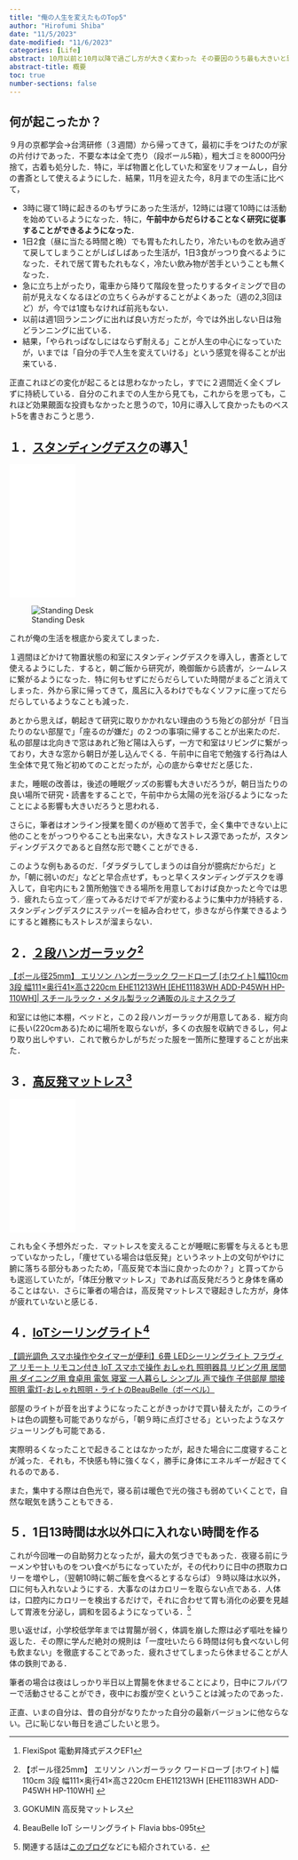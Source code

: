 ```yaml
---
title: "俺の人生を変えたものTop5"
author: "Hirofumi Shiba"
date: "11/5/2023"
date-modified: "11/6/2023"
categories: [Life]
abstract: 10月以前と10月以降で過ごし方が大きく変わった その要因のうち最も大きいと思われるもの５つを紹介
abstract-title: 概要
toc: true
number-sections: false
---
```


## 何が起こったか？

９月の京都学会→台湾研修（３週間）から帰ってきて，最初に手をつけたのが家の片付けであった．不要な本は全て売り（段ボール5箱），粗大ゴミを8000円分捨て，古着も処分した．特に，半ば物置と化していた和室をリフォームし，自分の書斎として使えるようにした．結果，11月を迎えた今，8月までの生活に比べて，

- 3時に寝て1時に起きるのもザラにあった生活が，12時には寝て10時には活動を始めているようになった．特に，**午前中からだらけることなく研究に従事することができるようになった**．
- 1日2食（昼に当たる時間と晩）でも胃もたれしたり，冷たいものを飲み過ぎて戻してしまうことがしばしばあった生活が，1日3食がっつり食べるようになった．それで居て胃もたれもなく，冷たい飲み物が苦手ということも無くなった．
- 急に立ち上がったり，電車から降りて階段を登ったりするタイミングで目の前が見えなくなるほどの立ちくらみがすることがよくあった（週の2,3回ほど）が，今では1度もなければ前兆もない．
- 以前は週1回ランニングに出れば良い方だったが，今では外出しない日は殆どランニングに出ている．
- 結果，「やられっぱなしにはならず耐える」ことが人生の中心になっていたが，いまでは「自分の手で人生を変えていける」という感覚を得ることが出来ている．

正直これほどの変化が起こるとは思わなかったし，すでに２週間近く全くブレずに持続している．自分のこれまでの人生から見ても，これからを思っても，これほど効果覿面な投資もなかったと思うので，10月に導入して良かったものベスト5を書きおこうと思う．

## １．[スタンディングデスク](https://www.amazon.co.jp/gp/product/B092CVMP7K/ref=ppx_yo_dt_b_asin_title_o00_s00?ie=UTF8&psc=1)の導入^[FlexiSpot 電動昇降式デスクEF1]

```{=html}
<iframe sandbox="allow-popups allow-scripts allow-modals allow-forms allow-same-origin" style="width:120px;height:240px;" marginwidth="0" marginheight="0" scrolling="no" frameborder="0" src="//rcm-fe.amazon-adsystem.com/e/cm?lt1=_blank&bc1=FFFFFF&IS2=1&bg1=FFFFFF&fc1=000000&lc1=0000FF&t=162348-22&language=ja_JP&o=9&p=8&l=as4&m=amazon&f=ifr&ref=as_ss_li_til&asins=B092CVMP7K&linkId=8c67cac96fbb96fd64373cde6f8fc733"></iframe>
```

![Standing Desk](standingdesk.jpg)

これが俺の生活を根底から変えてしまった．

１週間ほどかけて物置状態の和室にスタンディングデスクを導入し，書斎として使えるようにした．すると，朝ご飯から研究が，晩御飯から読書が，シームレスに繋がるようになった．特に何もせずにだらだらしていた時間がまるごと消えてしまった．外から家に帰ってきて，風呂に入るわけでもなくソファに座ってだらだらしているようなことも減った．

あとから思えば，朝起きて研究に取りかかれない理由のうち殆どの部分が「日当たりのない部屋で」「座るのが嫌だ」の２つの事項に帰することが出来たのだ．私の部屋は北向きで窓はあれど殆ど陽は入らず，一方で和室はリビングに繋がっており，大きな窓から朝日が差し込んでくる．午前中に自宅で勉強する行為は人生全体で見て殆ど初めてのことだったが，心の底から幸せだと感じた．

また，睡眠の改善は，後述の睡眠グッズの影響も大きいだろうが，朝日当たりの良い場所で研究・読書をすることで，午前中から太陽の光を浴びるようになったことによる影響も大きいだろうと思われる．

さらに，筆者はオンライン授業を聞くのが極めて苦手で，全く集中できない上に他のことをがっつりやることも出来ない，大きなストレス源であったが，スタンディングデスクであると自然な形で聴くことができる．

このような例もあるのだ．「ダラダラしてしまうのは自分が臆病だからだ」とか，「朝に弱いのだ」などと早合点せず，もっと早くスタンディングデスクを導入して，自宅内にも２箇所勉強できる場所を用意しておけば良かったと今では思う．疲れたら立って／座ってみるだけでギアが変わるように集中力が持続する．スタンディングデスクにステッパーを組み合わせて，歩きながら作業できるようにすると雑務にもストレスが溜まらない．

## ２．[２段ハンガーラック](https://www.luminous-club.com/products/detail/product_1324/)^[【ポール径25mm】 エリソン ハンガーラック ワードローブ [ホワイト] 幅110cm 3段 幅111×奥行41×高さ220cm EHE11213WH [EHE11183WH ADD-P45WH HP-110WH] ]

```{=html}
<a class="embedly-card" href="https://www.luminous-club.com/products/detail/product_1324/">【ポール径25mm】 エリソン ハンガーラック ワードローブ [ホワイト] 幅110cm 3段 幅111×奥行41×高さ220cm EHE11213WH [EHE11183WH ADD-P45WH HP-110WH]| スチールラック・メタル製ラック通販のルミナスクラブ</a><script async src="//cdn.embedly.com/widgets/platform.js" charset="UTF-8"></script>
```

和室には他に本棚，ベッドと，この２段ハンガーラックが用意してある．縦方向に長い(220cmある)ために場所を取らないが，多くの衣服を収納できるし，何より取り出しやすい．これで散らかしがちだった服を一箇所に整理することが出来た．

## ３．[高反発マットレス](https://www.amazon.co.jp/gp/product/B07PXZQHBV/ref=ppx_yo_dt_b_asin_title_o09_s00?ie=UTF8&th=1)^[GOKUMIN 高反発マットレス]

```{=html}
<iframe sandbox="allow-popups allow-scripts allow-modals allow-forms allow-same-origin" style="width:120px;height:240px;" marginwidth="0" marginheight="0" scrolling="no" frameborder="0" src="//rcm-fe.amazon-adsystem.com/e/cm?lt1=_blank&bc1=000000&IS2=1&bg1=FFFFFF&fc1=000000&lc1=0000FF&t=162348-22&language=ja_JP&o=9&p=8&l=as4&m=amazon&f=ifr&ref=as_ss_li_til&asins=B07PXZQHBV&linkId=ee09b3c9ebe8b09ed10e19bfef0590d2"></iframe>
```

これも全く予想外だった．マットレスを変えることが睡眠に影響を与えるとも思っていなかったし，「痩せている場合は低反発」というネット上の文句がやけに腑に落ちる部分もあったため，「高反発で本当に良かったのか？」と買ってからも逡巡していたが，「体圧分散マットレス」であれば高反発だろうと身体を痛めることはない．さらに筆者の場合は，高反発マットレスで寝起きした方が，身体が疲れていないと感じる．

## ４．[IoTシーリングライト](https://beaubelle.shop/shopdetail/000000001967/)^[BeauBelle IoT シーリングライト Flavia bbs-095t]

```{=html}
<a class="embedly-card" href="https://beaubelle.shop/shopdetail/000000001967/">【調光調色 スマホ操作やタイマーが便利】6畳 LEDシーリングライト フラヴィア リモート リモコン付き IoT スマホで操作 おしゃれ 照明器具 リビング用 居間用 ダイニング用 食卓用 電気 寝室 一人暮らし シンプル 声で操作 子供部屋 間接照明 電灯-おしゃれ照明・ライトのBeauBelle（ボーベル）</a><script async src="//cdn.embedly.com/widgets/platform.js" charset="UTF-8"></script>
```

部屋のライトが音を出すようになったことがきっかけで買い替えたが，このライトは色の調整も可能でありながら，「朝９時に点灯させる」といったようなスケジューリングも可能である．

実際明るくなったことで起きることはなかったが，起きた場合に二度寝することが減った．それも，不快感も特に強くなく，勝手に身体にエネルギーが起きてくれるのである．

また，集中する際は白色光で，寝る前は暖色で光の強さも弱めていくことで，自然な眠気を誘うこともできる．

## ５．1日13時間は水以外口に入れない時間を作る

これが今回唯一の自助努力となったが，最大の気づきでもあった．夜寝る前にラーメンや甘いものをつい食べがちになっていたが，その代わりに日中の摂取カロリーを増やし，（翌朝10時に朝ご飯を食べるとするならば）９時以降は水以外，口に何も入れないようにする．大事なのはカロリーを取らない点である．人体は，口腔内にカロリーを検出するだけで，それに合わせて胃も消化の必要を見越して胃液を分泌し，調和を図るようになっている．^[関連する話は[このブログ](https://yuchrszk.blogspot.com/2021/01/blog-post_21.html)などにも紹介されている．]

思い返せば，小学校低学年までは胃腸が弱く，体調を崩した際は必ず嘔吐を繰り返した．その際に学んだ絶対の規則は「一度吐いたら６時間は何も食べないし何も飲まない」を徹底することであった．疲れさせてしまったら休ませることが人体の鉄則である．

筆者の場合は夜はしっかり半日以上胃腸を休ませることにより，日中にフルパワーで活動させることができ，夜中にお腹が空くということは減ったのであった．


正直、いまの自分は、昔の自分がなりたかった自分の最新バージョンに他ならない。己に恥じない毎日を過ごしたいと思う。
